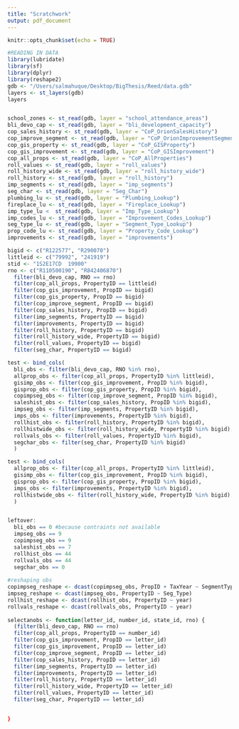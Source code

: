 ```yaml
---
title: "Scratchwork"
output: pdf_document
---
```


```r
knitr::opts_chunk$set(echo = TRUE)
```

```r
#READING IN DATA
library(lubridate)
library(sf)
library(dplyr)
library(reshape2)
gdb <- "/Users/salmahuque/Desktop/BigThesis/Reed/data.gdb"
layers <- st_layers(gdb)
layers


school_zones <- st_read(gdb, layer = "school_attendance_areas")
bli_devo_cap <- st_read(gdb, layer = "bli_development_capacity")
cop_sales_history <- st_read(gdb, layer = "CoP_OrionSalesHistory")
cop_improve_segment <- st_read(gdb, layer = "CoP_OrionImprovementSegment")
cop_gis_property <- st_read(gdb, layer = "CoP_GISProperty")
cop_gis_improvement <- st_read(gdb, layer = "CoP_GISImprovement")
cop_all_props <- st_read(gdb, layer = "CoP_AllProperties")
roll_values <- st_read(gdb, layer = "roll_values")
roll_history_wide <- st_read(gdb, layer = "roll_history_wide")
roll_history <- st_read(gdb, layer = "roll_history")
imp_segments <- st_read(gdb, layer = "imp_segments")
seg_char <- st_read(gdb, layer = "Seg_Char")
plumbing_lu <- st_read(gdb, layer = "Plumbing_Lookup")
fireplace_lu <- st_read(gdb, layer = "Fireplace_Lookup")
imp_type_lu <  st_read(gdb, layer = "Imp_Type_Lookup")
imp_codes_lu <- st_read(gdb, layer = "Improvement_Codes_Lookup")
seg_type_lu <- st_read(gdb, layer = "Segment_Type_Lookup")
prop_code_lu <- st_read(gdb, layer = "Property_Code_Lookup")
improvements <- st_read(gdb, layer = "improvements")
```

```r

bigid <- c("R122577", "R290070")
littleid <- c("79992", "241919")
stid <- "1S2E17CD  19900"
rno <- c("R110500190", "R842406870")
  filter(bli_devo_cap, RNO == rno)
  filter(cop_all_props, PropertyID == littleid)
  filter(cop_gis_improvement, PropID == bigid)
  filter(cop_gis_property, PropID == bigid)
  filter(cop_improve_segment, PropID == bigid)
  filter(cop_sales_history, PropID == bigid)
  filter(imp_segments, PropertyID == bigid)
  filter(improvements, PropertyID == bigid)
  filter(roll_history, PropertyID == bigid)
  filter(roll_history_wide, PropertyID == bigid)
  filter(roll_values, PropertyID == bigid)
  filter(seg_char, PropertyID == bigid)

test <- bind_cols(
  bli_obs <- filter(bli_devo_cap, RNO %in% rno),
  allprop_obs <- filter(cop_all_props, PropertyID %in% littleid),
  gisimp_obs <- filter(cop_gis_improvement, PropID %in% bigid),
  gisprop_obs <- filter(cop_gis_property, PropID %in% bigid),
  copimpseg_obs <- filter(cop_improve_segment, PropID %in% bigid),
  saleshist_obs <- filter(cop_sales_history, PropID %in% bigid),
  impseg_obs <- filter(imp_segments, PropertyID %in% bigid),
  imps_obs <- filter(improvements, PropertyID %in% bigid),
  rollhist_obs <- filter(roll_history, PropertyID %in% bigid),
  rollhistwide_obs <- filter(roll_history_wide, PropertyID %in% bigid),
  rollvals_obs <- filter(roll_values, PropertyID %in% bigid),
  segchar_obs <- filter(seg_char, PropertyID %in% bigid)
  )

test <- bind_cols(
  allprop_obs <- filter(cop_all_props, PropertyID %in% littleid),
  gisimp_obs <- filter(cop_gis_improvement, PropID %in% bigid),
  gisprop_obs <- filter(cop_gis_property, PropID %in% bigid),
  imps_obs <- filter(improvements, PropertyID %in% bigid),
  rollhistwide_obs <- filter(roll_history_wide, PropertyID %in% bigid)
  )


leftover: 
  bli_obs == 0 #because contraints not available
  impseg_obs == 9
  copimpseg_obs == 9
  saleshist_obs == 7
  rollhist_obs == 44
  rollvals_obs == 44
  segchar_obs == 0
  
#reshaping obs
copimpseg_reshape <- dcast(copimpseg_obs, PropID + TaxYear ~ SegmentType, value.var = "SegmentSqFt") 
impseg_reshape <- dcast(impseg_obs, PropertyID ~ Seg_Type) 
rollhist_reshape <- dcast(rollhist_obs, PropertyID ~ year)
rollvals_reshape <- dcast(rollvals_obs, PropertyID ~ year)
  
selectanobs <- function(letter_id, number_id, state_id, rno) {
  (filter(bli_devo_cap, RNO == rno)
  filter(cop_all_props, PropertyID == number_id)
  filter(cop_gis_improvement, PropID == letter_id)
  filter(cop_gis_improvement, PropID == letter_id)
  filter(cop_improve_segment, PropID == letter_id)
  filter(cop_sales_history, PropID == letter_id)
  filter(imp_segments, PropertyID == letter_id)
  filter(improvements, PropertyID == letter_id)
  filter(roll_history, PropertyID == letter_id)
  filter(roll_history_wide, PropertyID == letter_id)
  filter(roll_values, PropertyID == letter_id)
  filter(seg_char, PropertyID == letter_id)

  
}
```

